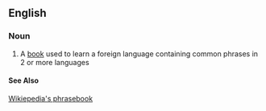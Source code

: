 ==English==
===Noun===
# A [[book]] used to learn a foreign language containing common phrases in 2 or more languages
====See Also====
[[:Category:Phrasebook|Wikiepedia's phrasebook]]